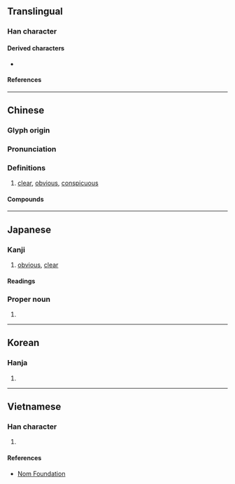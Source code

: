 {{character info/new}}
==Translingual==

===Han character===
{{Han char|rn=59|rad=彡|as=11|sn=14|four=02422|canj=YJHHH|ids=⿰章彡}}

====Derived characters====
* {{l|mul|[[𢣪]], [[𤁀]]}}

====References====
{{Han ref|kx=0364.150|dkj=10015|dj=0684.010|hdz=20857.010|uh=5F70}}

----

==Chinese==
{{zh-forms}}

===Glyph origin===
{{Han etym}}

===Pronunciation===
{{zh-pron
|m=zhāng
|c=zoeng1
|h=pfs=
|md=
|mn=qz,tw,xm:chiong/zz:chiang
|w=
|mc=y
|oc=y
|cat=
}}

===Definitions===
{{zh-hanzi}}

# [[clear]], [[obvious]], [[conspicuous]]

====Compounds====
{{zh-der|不彰|名位不彰|天理昭彰|彰化市|彰化縣|彰善癉惡|彰彰|彰彰可據|彰往察來|彰明較著|彰著|彰露|惡名昭彰|效果不彰|昭彰|欲蓋彌彰|癉惡彰善|相得益彰|眾目昭彰|知微知彰|累彰勛效|績效不彰|聲跡彰露|臭名昭彰|表彰|跌宕昭彰}}

----

==Japanese==

===Kanji===
{{ja-kanji|grade=c|rs=彡11}}

# [[obvious]], [[clear]]

====Readings====
{{ja-readings
|goon=しょう<しやう
|kanon=しょう<しやう
|kun=あや, あき-らか, あらわ-す, あらわ-れる
}}
<!-- not in my sources: |on=[[そう]] (sō) -->

===Proper noun===
{{ja-pos|あきら|proper}}

# {{given name|male|lang=ja|sort=あきら}}

----

==Korean==

===Hanja===
{{ko-hanja|hangeul=[[창]]|eumhun=|rv=chang|mr=ch'ang|y=chang}}

# {{defn|lang=ko|sort=彡11}}

----

==Vietnamese==

===Han character===
{{vi-readings|rs=彡11|reading=chương}}

# {{defn|lang=vi|sort=彡11}}

====References====
* [http://nomfoundation.org/common/nom_details.php?codepoint=5f70 Nom Foundation]
